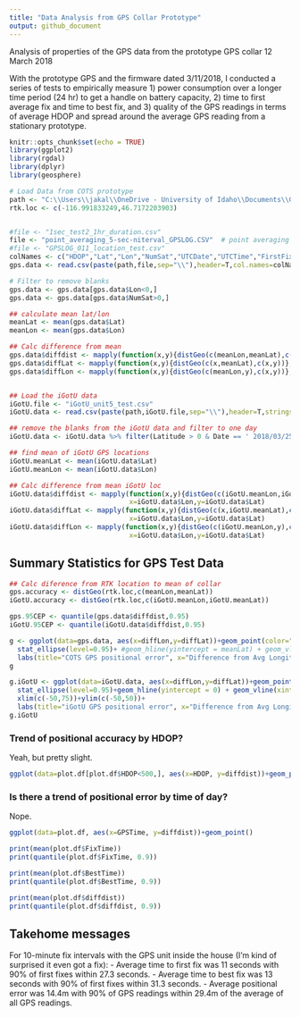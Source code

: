 ```yaml
---
title: "Data Analysis from GPS Collar Prototype"
output: github_document
---
```

Analysis of properties of the GPS data from the prototype GPS collar
12 March 2018

With the prototype GPS and the firmware dated 3/11/2018, I conducted a series of tests to empirically measure 1) power consumption over a longer time period (24 hr) to get a handle on battery capacity, 2) time to first average fix and time to best fix, and 3) quality of the GPS readings in terms of average HDOP and spread around the average GPS reading from a stationary prototype.

```r
knitr::opts_chunk$set(echo = TRUE)
library(ggplot2)
library(rgdal)
library(dplyr)
library(geosphere)
```


```r
# Load Data from COTS prototype
path <- "C:\\Users\\jakal\\OneDrive - University of Idaho\\Documents\\GitHub\\COTS_GPS_Collars\\COTS_GPS_Collars\\GPS_Evaluation"
rtk.loc <- c(-116.991833249,46.7172203903)


#file <- "1sec_test2_1hr_duration.csv" 
file <- "point_averaging_5-sec-niterval_GPSLOG.CSV"  # point averaging
#file <- "GPSLOG_011_location_test.csv" 
colNames <- c("HDOP","Lat","Lon","NumSat","UTCDate","UTCTime","FirstFix","LastFix","BestFix")
gps.data <- read.csv(paste(path,file,sep="\\"),header=T,col.names=colNames,stringsAsFactors=F)

# Filter to remove blanks
gps.data <- gps.data[gps.data$Lon<0,]
gps.data <- gps.data[gps.data$NumSat>0,]

## calculate mean lat/lon
meanLat <- mean(gps.data$Lat)
meanLon <- mean(gps.data$Lon)

## Calc difference from mean
gps.data$diffdist <- mapply(function(x,y){distGeo(c(meanLon,meanLat),c(x,y))},x=gps.data$Lon,y=gps.data$Lat)
gps.data$diffLat <- mapply(function(x,y){distGeo(c(x,meanLat),c(x,y))},x=gps.data$Lon,y=gps.data$Lat)
gps.data$diffLon <- mapply(function(x,y){distGeo(c(meanLon,y),c(x,y))},x=gps.data$Lon,y=gps.data$Lat)


## Load the iGotU data
iGotU.file <- "iGotU_unit5_test.csv"
iGotU.data <- read.csv(paste(path,iGotU.file,sep="\\"),header=T,stringsAsFactors=F,fileEncoding = "UTF-16LE")

## remove the blanks from the iGotU data and filter to one day
iGotU.data <- iGotU.data %>% filter(Latitude > 0 & Date == ' 2018/03/25')

## find mean of iGotU GPS locations
iGotU.meanLat <- mean(iGotU.data$Lat)
iGotU.meanLon <- mean(iGotU.data$Lon)

## Calc difference from mean iGotU loc
iGotU.data$diffdist <- mapply(function(x,y){distGeo(c(iGotU.meanLon,iGotU.meanLat),c(x,y))},
                              x=iGotU.data$Lon,y=iGotU.data$Lat)
iGotU.data$diffLat <- mapply(function(x,y){distGeo(c(x,iGotU.meanLat),c(x,y))},
                              x=iGotU.data$Lon,y=iGotU.data$Lat)
iGotU.data$diffLon <- mapply(function(x,y){distGeo(c(iGotU.meanLon,y),c(x,y))},
                              x=iGotU.data$Lon,y=iGotU.data$Lat)

```
## Summary Statistics for GPS Test Data


```r
## Calc diference from RTK location to mean of collar
gps.accuracy <- distGeo(rtk.loc,c(meanLon,meanLat))
iGotU.accuracy <- distGeo(rtk.loc,c(iGotU.meanLon,iGotU.meanLat))

gps.95CEP <- quantile(gps.data$diffdist,0.95)
iGotU.95CEP <- quantile(iGotU.data$diffdist,0.95)
```



```r

g <- ggplot(data=gps.data, aes(x=diffLon,y=diffLat))+geom_point(color="grey")+
  stat_ellipse(level=0.95)+ #geom_hline(yintercept = meanLat) + geom_vline(xintercept = meanLon)+ #geom_point(aes(x=rtk.loc[1],y=rtk.loc[2]))+
  labs(title="COTS GPS positional error", x="Difference from Avg Longitude (m)", y="Difference from Avg Latitude (m)")
g

g.iGotU <- ggplot(data=iGotU.data, aes(x=diffLon,y=diffLat))+geom_point(color="grey")+
  stat_ellipse(level=0.95)+geom_hline(yintercept = 0) + geom_vline(xintercept = 0)+
  xlim(c(-50,75))+ylim(c(-50,50))+
  labs(title="iGotU GPS positional error", x="Difference from Avg Longitude (m)", y="Difference from Avg Latitude (m)")
g.iGotU
```

### Trend of positional accuracy by HDOP?
Yeah, but pretty slight.
```r
ggplot(data=plot.df[plot.df$HDOP<500,], aes(x=HDOP, y=diffdist))+geom_point()+geom_smooth(method="lm")
```


### Is there a trend of positional error by time of day?
Nope.

```r
ggplot(data=plot.df, aes(x=GPSTime, y=diffdist))+geom_point()
```
```r
print(mean(plot.df$FixTime))
print(quantile(plot.df$FixTime, 0.9))

print(mean(plot.df$BestTime))
print(quantile(plot.df$BestTime, 0.9))

print(mean(plot.df$diffdist))
print(quantile(plot.df$diffdist, 0.9))
```

## Takehome messages
For 10-minute fix intervals with the GPS unit inside the house (I'm kind of surprised it even got a fix):
- Average time to first fix was 11 seconds with 90% of first fixes within 27.3 seconds.
- Average time to best fix was 13 seconds with 90% of first fixes within 31.3 seconds.
- Average positional error was 14.4m with 90% of GPS readings within 29.4m of the average of all GPS readings.



